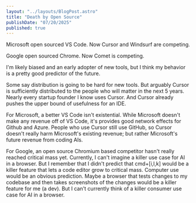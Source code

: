 ```yaml
---
layout: "../layouts/BlogPost.astro"
title: "Death by Open Source"
publishDate: "07/20/2025"
published: true
---
```


Microsoft open sourced VS Code. Now Cursor and Windsurf are competing.

Google open sourced Chrome. Now Comet is competing.

I'm likely biased and an early adopter of new tools, but I think my behavior is a pretty good predictor of the future.

Some say distribution is going to be hard for new tools. But arguably Cursor is sufficiently distributed to the people who will matter in the next 5 years. Nearly every startup founder I know uses Cursor. And Cursor already pushes the upper bound of usefulness for an IDE.

For Microsoft, a better VS Code isn't existential. While Microsoft doesn't make any revenue off of VS Code, it's provides good network effects for Github and Azure. People who use Cursor still use GitHub, so Cursor doesn't really harm Microsoft's existing revenue; but rather Microsoft's future revenue from coding AIs.

For Google, an open source Chromium based competitor hasn't really reached critical mass yet. Currently, I can't imagine a killer use case for AI in a browser. But I remember that I didn't predict that cmd+[i,l,k] would be a killer feature that lets a code editor grow to critical mass. Computer use would be an obvious prediction. Maybe a browser that tests changes to my codebase and then takes screenshots of the changes would be a killer feature for me (a dev). But I can't currently think of a killer consumer use case for AI in a browser.